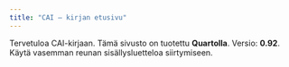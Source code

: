 ```yaml
---
title: "CAI – kirjan etusivu"
---
```


Tervetuloa CAI-kirjaan. Tämä sivusto on tuotettu **Quartolla**.
Versio: **0.92**. Käytä vasemman reunan sisällysluetteloa siirtymiseen.

